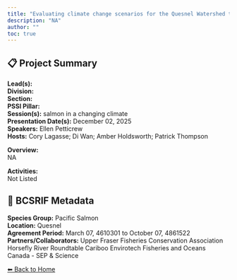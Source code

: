 ```yaml
---
title: "Evaluating climate change scenarios for the Quesnel Watershed to determine flood, fire and temperature risks posed to Upper Fraser salmon stocks."
description: "NA"
author: ""
toc: true
---
```


## 📋 Project Summary

**Lead(s):**   
**Division:**   
**Section:**   
**PSSI Pillar:**   
**Session(s):** salmon in a changing climate  
**Presentation Date(s):** December 02, 2025  
**Speakers:** Ellen Petticrew  
**Hosts:** Cory Lagasse; Di Wan; Amber Holdsworth; Patrick Thompson  

**Overview:**  
NA   

**Activities:**  
Not Listed

## 🧬 BCSRIF Metadata

**Species Group:** Pacific Salmon  
**Location:** Quesnel  
**Agreement Period:** March 07, 4610301 to October 07, 4861522  
**Partners/Collaborators:** Upper Fraser Fisheries Conservation Association 
Horsefly River Roundtable
Cariboo Envirotech 
Fisheries and Oceans Canada - SEP & Science  

[⬅ Back to Home](../index.qmd)
